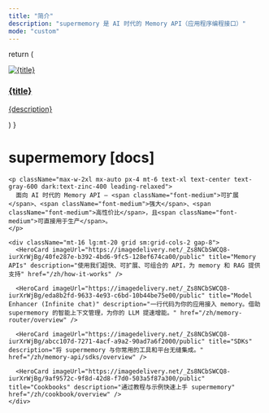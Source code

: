 ```yaml
---
title: "简介"
description: "supermemory 是 AI 时代的 Memory API（应用程序编程接口）"
mode: "custom"
---
```


  return (
    <a className="group flex flex-col h-full rounded-lg overflow-hidden hover:shadow-lg transition-all duration-300 border border-gray-100 dark:border-zinc-800 hover:border-gray-200 dark:hover:border-zinc-700" href={href}>
      <div className="overflow-hidden">
        <img
          src={imageUrl}
          className="w-full h-48 object-cover transform group-hover:scale-105 transition-all duration-500"
          alt={title}
        />
      </div>
      <div className="p-6">
        <h3 className="text-xl font-semibold text-gray-900 dark:text-zinc-50">{title}</h3>
        <p className="mt-3 text-gray-600 dark:text-zinc-400">{description}</p>
      </div>
    </a>
  )
}

<div className="relative pb-12">
  <div className="px-4 py-16 lg:py-32 max-w-4xl mx-auto">
    <h1 className="text-5xl font-bold text-center text-gray-900 dark:text-zinc-50 tracking-tight">
      supermemory <span className="text-primary font-medium">[docs]</span>
    </h1>

    <p className="max-w-2xl mx-auto px-4 mt-6 text-xl text-center text-gray-600 dark:text-zinc-400 leading-relaxed">
      面向 AI 时代的 Memory API — <span className="font-medium">可扩展</span>、<span className="font-medium">强大</span>、<span className="font-medium">高性价比</span>，且<span className="font-medium">可直接用于生产</span>。
    </p>

    <div className="mt-16 lg:mt-20 grid sm:grid-cols-2 gap-8">
      <HeroCard imageUrl="https://imagedelivery.net/_Zs8NCbSWCQ8-iurXrWjBg/40fe287e-b392-4bd6-9fc5-128ef674ca00/public" title="Memory APIs" description="使用我们超快、可扩展、可组合的 API，为 memory 和 RAG 提供支持" href="/zh/how-it-works" />

      <HeroCard imageUrl="https://imagedelivery.net/_Zs8NCbSWCQ8-iurXrWjBg/eda8b2fd-9633-4e93-c6bd-10b44be75e00/public" title="Model Enhancer (Infinite chat)" description="一行代码为你的应用接入 memory。借助 supermemory 的智能上下文管理，为你的 LLM 提速增能。" href="/zh/memory-router/overview" />

      <HeroCard imageUrl="https://imagedelivery.net/_Zs8NCbSWCQ8-iurXrWjBg/abcc107d-7271-4acf-a9a2-90ad7a6f2000/public" title="SDKs" description="将 supermemory 与你常用的工具和平台无缝集成。" href="/zh/memory-api/sdks/overview" />

      <HeroCard imageUrl="https://imagedelivery.net/_Zs8NCbSWCQ8-iurXrWjBg/9af9572c-9f8d-42d8-f7d0-503a5f87a300/public" title="Cookbooks" description="通过教程与示例快速上手 supermemory" href="/zh/cookbook/overview" />
    </div>
  </div>
</div>
